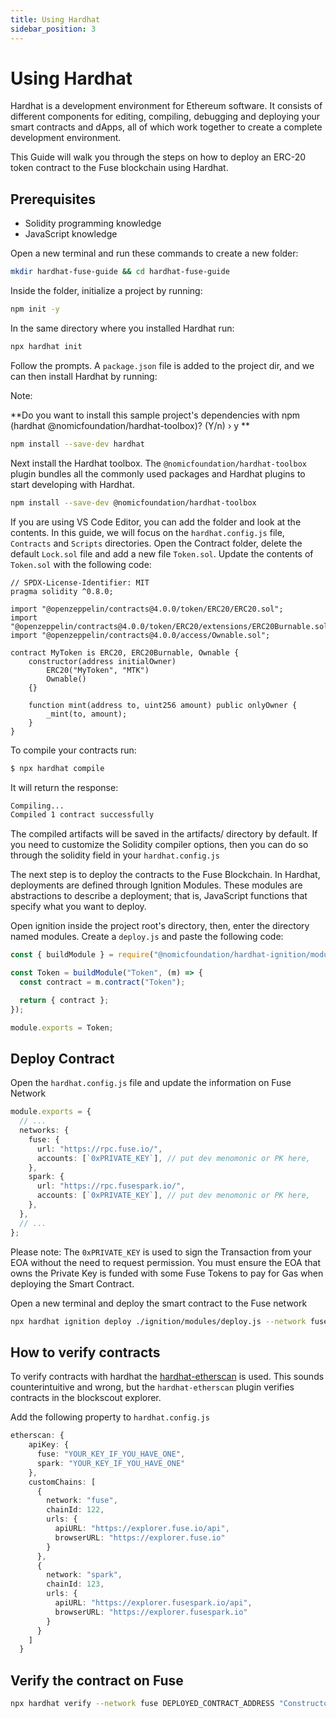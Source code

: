 ```yaml
---
title: Using Hardhat
sidebar_position: 3
---
```


# Using Hardhat

Hardhat is a development environment for Ethereum software. It consists of different components for editing, compiling, debugging and deploying your smart contracts and dApps, all of which work together to create a complete development environment.

This Guide will walk you through the steps on how to deploy an ERC-20 token contract to the Fuse blockchain using Hardhat.

## Prerequisites

* Solidity programming knowledge
* JavaScript knowledge

Open a new terminal and run these commands to create a new folder:

```bash
mkdir hardhat-fuse-guide && cd hardhat-fuse-guide
```

Inside the folder, initialize a project by running:

```bash
npm init -y
```

In the same directory where you installed Hardhat run:

```bash
npx hardhat init
```

Follow the prompts. A `package.json` file is added to the project dir, and we can then install Hardhat by running:

Note:

\*\*Do you want to install this sample project's dependencies with npm (hardhat @nomicfoundation/hardhat-toolbox)? (Y/n) › y \*\*

```bash
npm install --save-dev hardhat
```

Next install the Hardhat toolbox. The `@nomicfoundation/hardhat-toolbox` plugin bundles all the commonly used packages and Hardhat plugins to start developing with Hardhat.

```bash
npm install --save-dev @nomicfoundation/hardhat-toolbox
```

If you are using VS Code Editor, you can add the folder and look at the contents. In this guide, we will focus on the `hardhat.config.js` file, `Contracts` and `Scripts` directories. Open the Contract folder, delete the default `Lock.sol` file and add a new file `Token.sol`. Update the contents of `Token.sol` with the following code:

```solidity
// SPDX-License-Identifier: MIT
pragma solidity ^0.8.0;

import "@openzeppelin/contracts@4.0.0/token/ERC20/ERC20.sol";
import "@openzeppelin/contracts@4.0.0/token/ERC20/extensions/ERC20Burnable.sol";
import "@openzeppelin/contracts@4.0.0/access/Ownable.sol";

contract MyToken is ERC20, ERC20Burnable, Ownable {
    constructor(address initialOwner)
        ERC20("MyToken", "MTK")
        Ownable()
    {}

    function mint(address to, uint256 amount) public onlyOwner {
        _mint(to, amount);
    }
}
```

To compile your contracts run:

```bash
$ npx hardhat compile
```

It will return the response:

```bash
Compiling...
Compiled 1 contract successfully
```

The compiled artifacts will be saved in the artifacts/ directory by default. If you need to customize the Solidity compiler options, then you can do so through the solidity field in your `hardhat.config.js`

The next step is to deploy the contracts to the Fuse Blockchain. In Hardhat, deployments are defined through Ignition Modules. These modules are abstractions to describe a deployment; that is, JavaScript functions that specify what you want to deploy.

Open ignition inside the project root's directory, then, enter the directory named modules. Create a `deploy.js` and paste the following code:

```javascript
const { buildModule } = require("@nomicfoundation/hardhat-ignition/modules");

const Token = buildModule("Token", (m) => {
  const contract = m.contract("Token");

  return { contract };
});

module.exports = Token;
```

## Deploy Contract

Open the `hardhat.config.js` file and update the information on Fuse Network

```typescript
module.exports = {
  // ...
  networks: {
    fuse: {
      url: "https://rpc.fuse.io/",
      accounts: [`0xPRIVATE_KEY`], // put dev menomonic or PK here,
    },
    spark: {
      url: "https://rpc.fusespark.io/",
      accounts: [`0xPRIVATE_KEY`], // put dev menomonic or PK here,
    },
  },
  // ...
};
```

Please note: The `0xPRIVATE_KEY` is used to sign the Transaction from your EOA without the need to request permission. You must ensure the EOA that owns the Private Key is funded with some Fuse Tokens to pay for Gas when deploying the Smart Contract.

Open a new terminal and deploy the smart contract to the Fuse network

```bash
npx hardhat ignition deploy ./ignition/modules/deploy.js --network fuse
```

## How to verify contracts

To verify contracts with hardhat the [hardhat-etherscan](https://hardhat.org/hardhat-runner/plugins/nomicfoundation-hardhat-verify) is used. This sounds counterintuitive and wrong, but the `hardhat-etherscan` plugin verifies contracts in the blockscout explorer.

Add the following property to `hardhat.config.js`

```typescript
etherscan: {
    apiKey: {
      fuse: "YOUR_KEY_IF_YOU_HAVE_ONE",
      spark: "YOUR_KEY_IF_YOU_HAVE_ONE"
    },
    customChains: [
      {
        network: "fuse",
        chainId: 122,
        urls: {
          apiURL: "https://explorer.fuse.io/api",
          browserURL: "https://explorer.fuse.io"
        }
      },
      {
        network: "spark",
        chainId: 123,
        urls: {
          apiURL: "https://explorer.fusespark.io/api",
          browserURL: "https://explorer.fusespark.io"
        }
      }
    ]
  }
```

## Verify the contract on Fuse

```bash
npx hardhat verify --network fuse DEPLOYED_CONTRACT_ADDRESS "Constructor argument 1"
```
